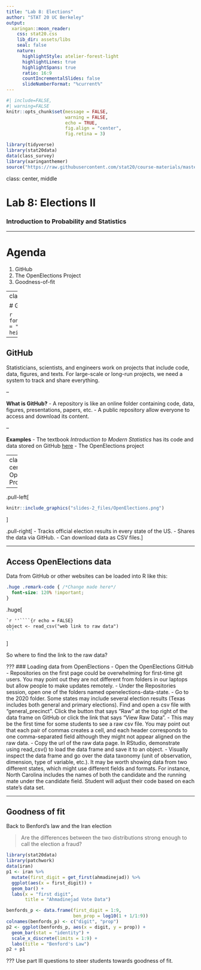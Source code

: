 ```yaml
---
title: "Lab 8: Elections"
author: "STAT 20 UC Berkeley"
output:
  xaringan::moon_reader:
    css: stat20.css
    lib_dir: assets/libs
    seal: false
    nature:
      highlightStyle: atelier-forest-light
      highlightLines: true
      highlightSpans: true
      ratio: 16:9
      countIncrementalSlides: false
      slideNumberFormat: "%current%"
---
```


```r
#| include=FALSE,
#| warning=FALSE
knitr::opts_chunk$set(message = FALSE,
                      warning = FALSE,
                      echo = TRUE,
                      fig.align = "center",
                      fig.retina = 3)

library(tidyverse)
library(stat20data)
data(class_survey)
library(xaringanthemer)
source("https://raw.githubusercontent.com/stat20/course-materials/master/assets/stat20-style.r")
```

class: center, middle

# Lab 8: Elections II
### Introduction to Probability and Statistics

---

# Agenda

1. GitHub
2. The OpenElections Project
3. Goodness-of-fit

---
class: middle, center

# GitHub

```r
fontawesome::fa(name = "github", height="2em")
```


---

## GitHub

Statisticians, scientists, and engineers work on projects that include code, data, figures, and texts. For large-scale or long-run projects, we need a system to track and share everything.

--

**What is GitHub?**
- A repository is like an online folder containing code, data, figures, presentations, papers, etc.
- A public repository allow everyone to access and download its content.

--

**Examples**
- The textbook *Introduction to Modern Statistics* has its code and data stored on GitHub [here](https://github.com/openintrostat/ims)
- The OpenElections project

---
class: middle, center
# The OpenElections Project

---

.pull-left[
```r
knitr::include_graphics("slides-2_files/OpenElections.png")
```
]

.pull-right[
- Tracks official election results in every state of the US.
- Shares the data via GitHub.
- Can download data as CSV files.
]

---

## Access OpenElections data

Data from GitHub or other websites can be loaded into R like this:

```css
.huge .remark-code { /*Change made here*/
  font-size: 120% !important;
}
```

.huge[
````markdown
`r ''````{r echo = FALSE}
object <- read_csv("web link to raw data")
```
````
]

So where to find the link to the raw data? 


???
### Loading data from OpenElections
- Open the OpenElections GitHub
- Repositories on the first page could be overwhelming for first-time git users. You may point out they are not different from folders in our laptops but allow people to make updates remotely.
- Under the Repositories session, open one of the folders named openelections-data-state.
- Go to the 2020 folder. Some states may include several election results (Texas includes both general and primary elections). Find and open a csv file with "general_precinct". Click the button that says “Raw” at the top right of the data frame on GitHub or click the link that says “View Raw Data”.
- This may be the first time for some students to see a raw csv file. You may point out that each pair of commas creates a cell, and each header corresponds to one comma-separated field although they might not appear aligned on the raw data.
- Copy the url of the raw data page. In RStudio, demonstrate using read_csv() to load the data frame and save it to an object. 
- Visually inspect the data frame and go over the data taxonomy (unit of observation, dimension, type of variable, etc.). It may be worth showing data from two different states, which might use different fields and formats. For instance, North Carolina includes the names of both the candidate and the running mate under the candidate field. Student will adjust their code based on each state's data set.

---
## Goodness of fit

Back to Benford's law and the Iran election

> Are the differences between the two distributions strong enough to call the election a fraud?

```r
library(stat20data)
library(patchwork)
data(iran)
p1 <- iran %>%
  mutate(first_digit = get_first(ahmadinejad)) %>%
  ggplot(aes(x = first_digit)) +
  geom_bar() +
  labs(x = "first digit",
       title = "Ahmadinejad Vote Data")

benfords_p <- data.frame(first_digit = 1:9, 
                         ben_prop = log10(1 + 1/1:9))
colnames(benfords_p) <- c("digit", "prop")
p2 <- ggplot(benfords_p, aes(x = digit, y = prop)) +
  geom_bar(stat = "identity") +
  scale_x_discrete(limits = 1:9) +
  labs(title = "Benford's Law")
p2 + p1
```

???
Use part III questions to steer students towards goodness of fit.

